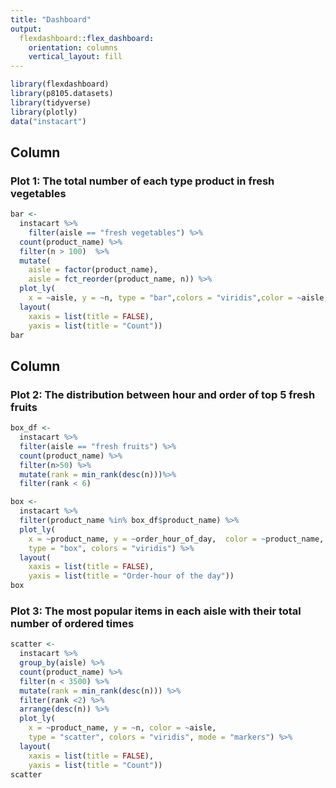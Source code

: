 ```yaml
---
title: "Dashboard"
output: 
  flexdashboard::flex_dashboard:
    orientation: columns
    vertical_layout: fill
---
```


```r
library(flexdashboard)
library(p8105.datasets)
library(tidyverse)
library(plotly)
data("instacart")
```
        
Column {data-width=650}    
-----------------------------------------------------------------------
### Plot 1: The total number of each type product in fresh vegetables 

```r
bar <- 
  instacart %>%
	filter(aisle == "fresh vegetables") %>% 
  count(product_name) %>%
  filter(n > 100)  %>%
  mutate(
    aisle = factor(product_name),
    aisle = fct_reorder(product_name, n)) %>%
  plot_ly(
    x = ~aisle, y = ~n, type = "bar",colors = "viridis",color = ~aisle, alpha = 0.5) %>% 
  layout(
    xaxis = list(title = FALSE),
    yaxis = list(title = "Count"))
bar
```

Column {data-width=450}       
-----------------------------------------------------------------------
     
### Plot 2: The distribution between hour and order of top 5 fresh fruits  

```r
box_df <- 
  instacart %>%
  filter(aisle == "fresh fruits") %>% 
  count(product_name) %>%
  filter(n>50) %>%
  mutate(rank = min_rank(desc(n)))%>% 
  filter(rank < 6)

box <-
  instacart %>%
  filter(product_name %in% box_df$product_name) %>%
  plot_ly(
    x = ~product_name, y = ~order_hour_of_day,  color = ~product_name, 
    type = "box", colors = "viridis") %>%
  layout(
    xaxis = list(title = FALSE),
    yaxis = list(title = "Order-hour of the day"))
box
```


### Plot 3: The most popular items in each aisle with their total number of ordered times 

```r
scatter <-
  instacart %>% 
  group_by(aisle) %>% 
  count(product_name) %>%
  filter(n < 3500) %>%
  mutate(rank = min_rank(desc(n))) %>% 
  filter(rank <2) %>% 
  arrange(desc(n)) %>%
  plot_ly(
    x = ~product_name, y = ~n, color = ~aisle,
    type = "scatter", colors = "viridis", mode = "markers") %>% 
  layout(
    xaxis = list(title = FALSE),
    yaxis = list(title = "Count"))
scatter
```
